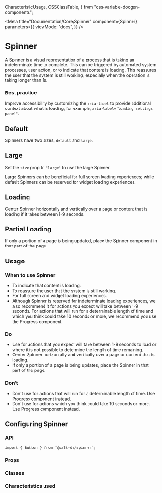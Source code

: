   CharacteristicUsage,
  CSSClassTable,
} from "css-variable-docgen-components";

<Meta
  title="Documentation/Core/Spinner"
  component={Spinner}
  parameters={{
    viewMode: "docs",
  }}
/>

# Spinner

A Spinner is a visual representation of a process that is taking an indeterminate time to complete. This can be triggered by automated system processes, user action, or to indicate that content is loading. This reassures the user that the system is still working, especially when the operation is taking longer than 1s.

### Best practice

Improve accessibility by customizing the `aria-label` to provide additional context about what is loading, for example, `aria-label="loading settings panel"`.

## Default

Spinners have two sizes, `default` and `large`.

<Canvas>
  <Story id="core-spinner--default" />
</Canvas>

## Large

Set the `size` prop to `"large"` to use the large Spinner.

Large Spinners can be beneficial for full screen loading experiences; while default Spinners can be reserved for widget loading experiences.

<Canvas>
  <Story id="core-spinner--large" />
</Canvas>

## Loading

Center Spinner horizontally and vertically over a page or content that is loading if it takes between 1-9 seconds.

<Canvas>
  <Story id="core-spinner--loading" />
</Canvas>

## Partial Loading

If only a portion of a page is being updated, place the Spinner component in that part of the page.

<Canvas>
  <Story id="core-spinner--partial-loading" />
</Canvas>

## Usage

### When to use Spinner

- To indicate that content is loading.
- To reassure the user that the system is still working.
- For full screen and widget loading experiences.
- Although Spinner is reserved for indeterminate loading experiences, we also recommend it for actions you expect will take between 1-9 seconds. For actions that will run for a determinable length of time and which you think could take 10 seconds or more, we recommend you use the Progress component.

### Do

- Use for actions that you expect will take between 1-9 seconds to load or where it is not possible to determine the length of time remaining.
- Center Spinner horizontally and vertically over a page or content that is loading.
- If only a portion of a page is being updates, place the Spinner in that part of the page.

### Don't

- Don't use for actions that will run for a determinable length of time. Use Progress component instead.
- Don't use for actions which you think could take 10 seconds or more. Use Progress component instead.

## Configuring Spinner

### API

```
import { Button } from "@salt-ds/spinner";
```

### Props

<ArgsTable of={Spinner} />

### Classes

<CSSClassTable of={Spinner} />

### Characteristics used

<CharacteristicUsage of={Spinner} />

<HelpAndSupport />
